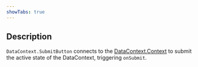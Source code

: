 ```yaml
---
showTabs: true
---
```


## Description

`DataContext.SubmitButton` connects to the [DataContext.Context](/uilib/extensions/deposit/DataContext/Context/) to submit the active state of the DataContext, triggering `onSubmit`.
